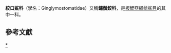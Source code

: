 {{Automatic taxobox
| name = 絞口鯊科
| fossil_range = {{Fossil range|晚侏罗世|现代|ref=<ref name=FB>{{FishBase_family|family=Ginglymostomatidae|year=2011|month=February}}</ref> }}
| image = nurse shark.jpg
| image_caption = [[鉸口鯊|鉸口鯊]] ''Ginglymostoma cirratum''
| taxon = Ginglymostomatidae
| authority = [[西奧多·吉爾|T. N. Gill]], 1862<ref>{{cite journal|last1=Gill|first1=Theodore|title=Analytical Synopsis of the Order of Squali; and Revision of the Nomenclature of the Genera.|journal=Annals of The Lyceum of Natural History of New York|date=1862|volume=7|issue=1|pages=393, 406|doi=10.1111/j.1749-6632.1862.tb00166.x|url=https://biodiversitylibrary.org/page/16227875|access-date=2019-01-08|archive-date=2019-01-09|archive-url=https://web.archive.org/web/20190109062343/https://www.biodiversitylibrary.org/page/16227875|dead-url=no}}</ref><ref>{{cite journal|last1=van der Laan|first1=Richard|last2=Eschmeyer|first2=William N.|last3=Fricke|first3=Ronald|title=Family-group names of Recent fishes|date=2014|isbn=978-1-77557-574-0|journal=Zootaxa|volume=3882|doi=10.11646/zootaxa.3882.1.1}}</ref>
| subdivision_ranks = [[屬|屬]]
| subdivision = 
*[[絞口鯊屬|絞口鯊屬]] ''Ginglymostoma'' <small>[[約翰內斯·彼得·繆勒|J. P. Müller]] & [[Friedrich_Gustav_Jakob_Henle|Henle]], 1837</small>
*[[光鱗鯊屬|光鱗鯊屬]] ''Nebrius'' <small>[[Eduard_Rüppell|Rüppell]], 1837</small>
*[[護士鯊屬|護士鯊屬]] ''Pseudoginglymostoma'' <small>[[Guido_Dingerkus|Dingerkus]], 1986</small>
}}
'''絞口鯊科'''（學名：Ginglymostomatidae）又稱'''鏽鬚鮫科'''，是[[板鰓亞綱|板鰓亞綱]][[鬚鯊目|鬚鯊目]]的其中一科。

==參考文獻==
{{reflist}}
{{Selachimorpha|O.}}
{{Taxonbar|from=Q473022}}
[[Category:絞口鯊科|*]]